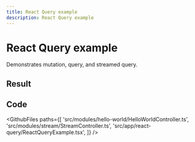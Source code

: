 ```yaml
---
title: React Query example
description: React Query example
---
```



# React Query example

Demonstrates mutation, query, and streamed query.

## Result

<Example>
  <ReactQueryExample />
</Example>

## Code

<GithubFiles
  paths={[
    'src/modules/hello-world/HelloWorldController.ts',
    'src/modules/stream/StreamController.ts',
    'src/app/react-query/ReactQueryExample.tsx',
  ]}
/>
